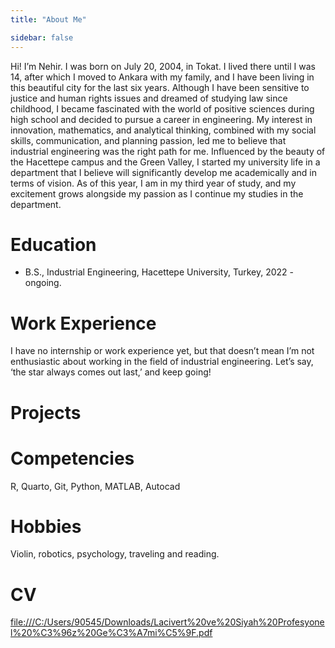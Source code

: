 ---
title: "About Me"

sidebar: false 
---

Hi! I'm Nehir. I was born on July 20, 2004, in Tokat. I lived there until I was 14, after which I moved to Ankara with my family, and I have been living in this beautiful city for the last six years. Although I have been sensitive to justice and human rights issues and dreamed of studying law since childhood, I became fascinated with the world of positive sciences during high school and decided to pursue a career in engineering. My interest in innovation, mathematics, and analytical thinking, combined with my social skills, communication, and planning passion, led me to believe that industrial engineering was the right path for me. Influenced by the beauty of the Hacettepe campus and the Green Valley, I started my university life in a department that I believe will significantly develop me academically and in terms of vision. As of this year, I am in my third year of study, and my excitement grows alongside my passion as I continue my studies in the department.

# Education

-   B.S., Industrial Engineering, Hacettepe University, Turkey, 2022 - ongoing.

# Work Experience

I have no internship or work experience yet, but that doesn't mean I'm not enthusiastic about working in the field of industrial engineering. Let's say, 'the star always comes out last,' and keep going!

# Projects

# Competencies

R, Quarto, Git, Python, MATLAB, Autocad

# Hobbies

Violin, robotics, psychology, traveling and reading.

# CV

<file:///C:/Users/90545/Downloads/Lacivert%20ve%20Siyah%20Profesyonel%20%C3%96z%20Ge%C3%A7mi%C5%9F.pdf>
